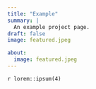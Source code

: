 ```yaml
---
title: "Example"
summary: |
  An example project page.
draft: false
image: featured.jpeg

about:
  image: featured.jpeg
---
```


`r lorem::ipsum(4)`
